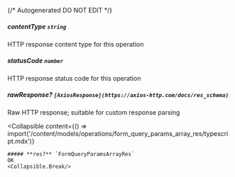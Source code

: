{/* Autogenerated DO NOT EDIT  */}

##### **contentType** `string`
HTTP response content type for this operation

##### **statusCode** `number`
HTTP response status code for this operation

##### **rawResponse?** `[AxiosResponse](https://axios-http.com/docs/res_schema)`
Raw HTTP response; suitable for custom response parsing

<Collapsible
    content={() => import('/content/models/operations/form_query_params_array_res/typescript.mdx')}
>
    ##### **res?** `FormQueryParamsArrayRes`
    OK
    <Collapsible.Break/>
</Collapsible>

